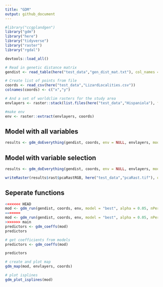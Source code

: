 ```yaml
---
title: "GDM"
output: github_document
---
```

```r
#library("ccgplandgen")
library("gdm")
library("here")
library("tidyverse")
library("raster")
library("rgdal")

devtools::load_all()
```

```r
# Read in genetic distance matrix
gendist <- read_table(here("test_data","gen_dist_mat.txt"), col_names = FALSE)

# Create list of points from file
coords <- read_csv(here("test_data","LizardLocalities.csv"))
colnames(coords) <- c("x","y")

# And a set of worldclim rasters for the study area
envlayers <- raster::stack(list.files(here("test_data","Hispaniola"), full.names = TRUE))

#make env
env <- raster::extract(envlayers, coords)

```


## Model with all variables
```r
results <- gdm_doEverything(gendist, coords, env = NULL, envlayers, model = "full", alpha = 0.05, nPerm = 10, scale = TRUE)
```


## Model with variable selection
```r
results <- gdm_doEverything(gendist, coords, env = NULL, envlayers, model = "best", nPerm = 10, scale = TRUE)
```


```r
writeRaster(results$rast$pcaRastRGB, here("test_data","pcaRast.tif"), overwrite = TRUE)
```


## Seperate functions
```r
<<<<<<< HEAD
mod <- gdm_run(gendist, coords, env, model = "best", alpha = 0.05, nPerm = 10)
=======
mod <- gdm_run(gendist, coords, env, model = "best", alpha = 0.05, nPerm = 10, scale = TRUE)
>>>>>>> main
predictors <- gdm_coeffs(mod)
predictors
```

```r
# get coefficients from models
predictors <- gdm_coeffs(mod)

predictors
```

```r
# create and plot map
gdm_map(mod, envlayers, coords)

```

```r
# plot isplines
gdm_plot_isplines(mod)
```

